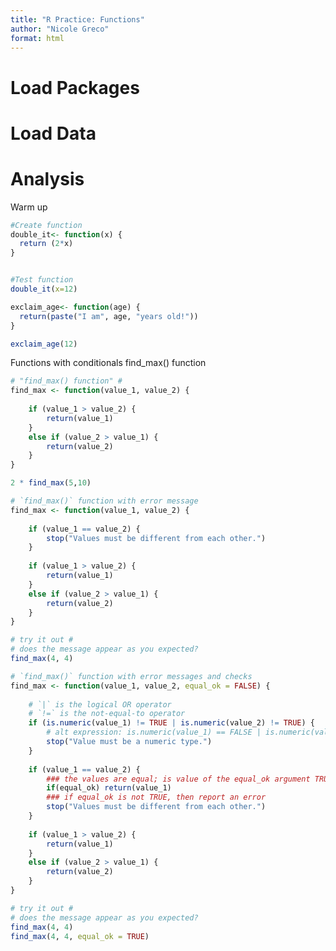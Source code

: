 ```yaml
---
title: "R Practice: Functions"
author: "Nicole Greco"
format: html
---
```


# Load Packages


# Load Data


# Analysis

Warm up
```r
#Create function
double_it<- function(x) {
  return (2*x)
}


#Test function
double_it(x=12)
```

```r
exclaim_age<- function(age) {
  return(paste("I am", age, "years old!"))
}

exclaim_age(12)
```

Functions with conditionals
find_max() function
```r
# "find_max() function" #
find_max <- function(value_1, value_2) {
    
    if (value_1 > value_2) {
        return(value_1)
    }
    else if (value_2 > value_1) {
        return(value_2)
    }
}

2 * find_max(5,10)
```

```r
# `find_max()` function with error message
find_max <- function(value_1, value_2) {
    
    if (value_1 == value_2) {
        stop("Values must be different from each other.")
    }
    
    if (value_1 > value_2) {
        return(value_1)
    }
    else if (value_2 > value_1) {
        return(value_2)
    }
}

# try it out #
# does the message appear as you expected?
find_max(4, 4)
```


```r

# `find_max()` function with error messages and checks
find_max <- function(value_1, value_2, equal_ok = FALSE) {
    
    # `|` is the logical OR operator
    # `!=` is the not-equal-to operator
    if (is.numeric(value_1) != TRUE | is.numeric(value_2) != TRUE) {
        # alt expression: is.numeric(value_1) == FALSE | is.numeric(value_2) == FALSE
        stop("Value must be a numeric type.")
    }
    
    if (value_1 == value_2) {
        ### the values are equal; is value of the equal_ok argument TRUE?
        if(equal_ok) return(value_1)
        ### if equal_ok is not TRUE, then report an error
        stop("Values must be different from each other.")
    }
    
    if (value_1 > value_2) {
        return(value_1)
    }
    else if (value_2 > value_1) {
        return(value_2)
    }
}

# try it out #
# does the message appear as you expected?
find_max(4, 4)
find_max(4, 4, equal_ok = TRUE)
```






